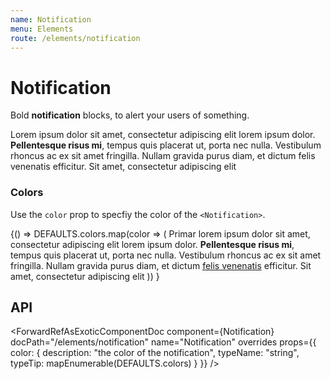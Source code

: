 ```yaml
---
name: Notification
menu: Elements
route: /elements/notification
---
```




# Notification

Bold **notification** blocks, to alert your users of something.

<Playground>
  <Notification>
    <Delete as="button" />
    Lorem ipsum dolor sit amet, consectetur adipiscing elit lorem ipsum dolor.
    <strong> Pellentesque risus mi</strong>, tempus quis placerat ut, porta nec
    nulla. Vestibulum rhoncus ac ex sit amet fringilla. Nullam gravida purus
    diam, et dictum <a>felis venenatis</a> efficitur. Sit amet, consectetur
    adipiscing elit
  </Notification>
</Playground>

### Colors

Use the `color` prop to specfiy the color of the `<Notification>`.

<Playground>
  {() =>
    DEFAULTS.colors.map(color => (
      <Notification color={color} key={color}>
        <Delete as="button" />
        Primar lorem ipsum dolor sit amet, consectetur adipiscing elit lorem ipsum
        dolor. <strong>Pellentesque risus mi</strong>, tempus quis placerat ut, porta
        nec nulla. Vestibulum rhoncus ac ex sit amet fringilla. Nullam gravida purus
        diam, et dictum <a href="#felis">felis venenatis</a> efficitur. Sit amet,
        consectetur adipiscing elit
      </Notification>
    ))
  }
</Playground>

## API

<ForwardRefAsExoticComponentDoc
  component={Notification}
  docPath="/elements/notification"
  name="Notification"
  overrides
  props={{
    color: {
      description: "the color of the notification",
      typeName: "string",
      typeTip: mapEnumerable(DEFAULTS.colors)
    }
  }}
/>
